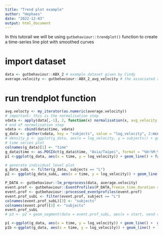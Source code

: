 ```yaml
---
title: "Trend plot example"
author: "Hephaes"
date: "2022-12-03"
output: html_document
---
```


In this tutorail we will be using `gutbehaviour::trendplot()` function to create a time-series line plot with smoothed curves

# import dataset 
```r
data <- gutbehaviour::ABX_2 # example dataset given by Cindy
average.velocity <- gutbehaviour::ABX_2_avg_velocity # the associated average velocity vector
```

# run trendplot function 
```r
avg.velocty <- my_iterator(as.numeric(average.velocity))
# important: this is the normalisation step
vdata <- apply(data[,-1], 2, function(x) normalisation(x, avg_velocity = avg.velocty)) %>% as.data.frame() # data normalised by dividing over the subject-specific average velocity and taking log
# end of normalisation step
vdata <- cbind(data$time, vdata)
g_data <- gather(vdata, key = "subjects", value = "log_velocity", 2:ncol(data))
# density_p <- ggplot(g_data, aes(x = log_velocity, y = subjects)) + geom_density_ridges() + theme_classic()
# time series plot
colnames(g_data)[1] <- "time"
g_data$time <- as.POSIXct(g_data$time, "Asia/Taipei", format = "%H:%M:%OS")
p1 <-ggplot(g_data, aes(x = time, y = log_velocity)) + geom_line() + facet_wrap(vars(subjects), ncol = 6) + stat_smooth() + theme_light() # generate facet plots
```

```r
# generate individual level plot
g_data_subL <- filter(g_data, subjects == "L")
p2 <- ggplot(g_data_subL, aes(x = time, y = log_velocity)) + geom_line() + stat_smooth() + theme_light() 
```

```r
P_DATA <- gutbehaviour::lm_preprocess(data, average.velocity)
event.prof <- gutbehaviour::EventProfiles(P_DATA,freeze_time_duration = 15,flight_time_duration = 3)
event.prof <- gutbehaviour::processed_eventprofiles(event.prof)
event.prof_subL <- filter(event.prof, subject == "L")
colnames(event.prof_subL)[3] <- "subjects"
colnames(event.prof)[3] <- "subjects"
event.prof_subL
# p3 <- p2 + geom_segment(data = event.prof_subL, aes(x = start, xend = end, y = 0, yend = 0, color = event), linewidth = 2)

p1 <-ggplot(g_data, aes(x = time, y = log_velocity)) + geom_line() +  geom_segment(data = event.prof, aes(x = start, xend = end, y = -6, yend = -6, color = event), linewidth = 2) + facet_wrap(vars(subjects), ncol = 3) + stat_smooth() + theme_light()
p1b <-ggplot(g_data, aes(x = time, y = log_velocity)) + geom_line() +  geom_segment(data = event.prof, aes(x = start, xend = end, y = -6, yend = -6, color = event), linewidth = 2) + facet_wrap(vars(subjects), ncol = 3)+ theme_classic()
```


